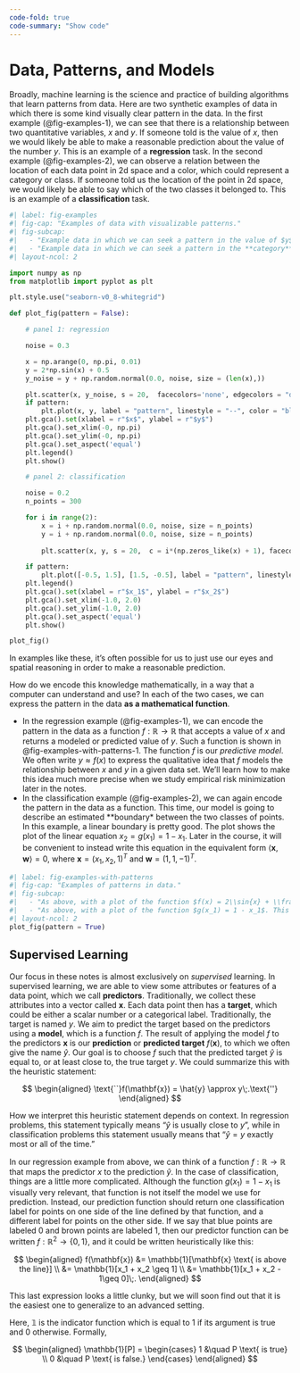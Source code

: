 ```yaml
---
code-fold: true
code-summary: "Show code"
---
```


# Data, Patterns, and Models

Broadly, machine learning is the science and practice of building algorithms that learn patterns from data. Here are two synthetic examples of data in which there is some kind visually clear pattern in the data. In the first example (@fig-examples-1), we can see that there is a relationship between two quantitative variables, $x$ and $y$. If someone told is the value of $x$, then we would likely be able to make a reasonable prediction about the value of the number $y$. This is an example of a **regression** task. In the second example (@fig-examples-2), we can observe a relation between the location of each data point in 2d space and a color, which could represent a category or class. If someone told us the location of the point in 2d space, we would likely be able to say which of the two classes it belonged to. This is an example of a **classification** task. 

```python
#| label: fig-examples
#| fig-cap: "Examples of data with visualizable patterns."
#| fig-subcap: 
#|   - "Example data in which we can seek a pattern in the value of $y$ based on the value of $x$. This task is called  **regression**."
#|   - "Example data in which we can seek a pattern in the **category** of a data point (represented by color) based on the value of two variables, $x_1$ and $x_2$. This task is called **classification.**"
#| layout-ncol: 2

import numpy as np
from matplotlib import pyplot as plt

plt.style.use("seaborn-v0_8-whitegrid")

def plot_fig(pattern = False):

    # panel 1: regression

    noise = 0.3

    x = np.arange(0, np.pi, 0.01)
    y = 2*np.sin(x) + 0.5
    y_noise = y + np.random.normal(0.0, noise, size = (len(x),))

    plt.scatter(x, y_noise, s = 20,  facecolors='none', edgecolors = "darkgrey", label = "data")
    if pattern: 
        plt.plot(x, y, label = "pattern", linestyle = "--", color = "black", zorder = 10)
    plt.gca().set(xlabel = r"$x$", ylabel = r"$y$")
    plt.gca().set_xlim(-0, np.pi)
    plt.gca().set_ylim(-0, np.pi)
    plt.gca().set_aspect('equal')
    plt.legend()
    plt.show()

    # panel 2: classification

    noise = 0.2
    n_points = 300

    for i in range(2):
        x = i + np.random.normal(0.0, noise, size = n_points)
        y = i + np.random.normal(0.0, noise, size = n_points)
    
        plt.scatter(x, y, s = 20,  c = i*(np.zeros_like(x) + 1), facecolors = "none", edgecolors = "darkgrey", cmap = "BrBG", label = f"Category {i+1}", vmin = -1, vmax = 2)

    if pattern: 
        plt.plot([-0.5, 1.5], [1.5, -0.5], label = "pattern", linestyle = "--", color = "black", zorder = 10)
    plt.legend()
    plt.gca().set(xlabel = r"$x_1$", ylabel = r"$x_2$")
    plt.gca().set_xlim(-1.0, 2.0)
    plt.gca().set_ylim(-1.0, 2.0)
    plt.gca().set_aspect('equal')
    plt.show()

plot_fig()
```

In examples like these, it's often possible for us to just use our eyes and spatial reasoning in order to make a reasonable prediction. 

How do we encode this knowledge mathematically, in a way that a computer can understand and use? In each of the two cases, we can express the pattern in the data **as a mathematical function**. 

- In the regression example (@fig-examples-1), we can encode the pattern in the data as a function $f:\mathbb{R} \rightarrow \mathbb{R}$ that accepts a value of $x$ and returns a modeled or predicted value of $y$. Such a function is shown in @fig-examples-with-patterns-1. The function $f$ is our *predictive model*. We often write $y \approx f(x)$ to express the qualitative idea that $f$ models the relationship between $x$ and $y$ in a given data set. We'll learn how to make this idea much more precise when we study empirical risk minimization later in the notes. 
- In the classification example (@fig-examples-2), we can again encode the pattern in the data as a function. This time, our model is going to describe an estimated **boundary* between the two classes of points. In this example, a linear boundary is pretty good. The plot shows the plot of the linear equation  $x_2 = g(x_1) = 1 - x_1$. Later in the course, it will be convenient to instead write this equation in the equivalent form $\langle \mathbf{x}, \mathbf{w} \rangle = 0$, where $\mathbf{x} = (x_1, x_2, 1)^T$ and $\mathbf{w} = (1, 1, -1)^T$.  
 
```python
#| label: fig-examples-with-patterns
#| fig-cap: "Examples of patterns in data."
#| fig-subcap: 
#|   - "As above, with a plot of the function $f(x) = 2\\sin{x} + \\frac{1}{2}$."
#|   - "As above, with a plot of the function $g(x_1) = 1 - x_1$. This plot is the same as the affine subspace defined by the equation $x_1 + x_2 = 1$."
#| layout-ncol: 2
plot_fig(pattern = True)
```

## Supervised Learning

Our focus in these notes is almost exclusively on *supervised* learning. In supervised learning, we are able to view some attributes or features of a data point, which we call **predictors**. Traditionally, we collect these attributes into a vector called $\mathbf{x}$. Each data point then has a **target**, which could be either a scalar number or a categorical label. Traditionally, the target is named $y$. We aim to predict the target based on the predictors using a **model**, which is a function $f$. The result of applying the model $f$ to the predictors $\mathbf{x}$ is our **prediction** or **predicted target** $f(\mathbf{x})$, to which we often give the name $\hat{y}$. Our goal is to choose $f$ such that the predicted target $\hat{y}$ is equal to, or at least close to, the true target $y$. We could summarize this with the heuristic statement: 

$$
\begin{aligned}
    \text{``}f(\mathbf{x}) = \hat{y} \approx y\;.\text{''}
\end{aligned}
$$

How we interpret this heuristic statement depends on context. In regression problems, this statement typically means "$\hat{y}$ is usually close to $y$", while in classification problems this statement usually means that "$\hat{y} = y$ exactly most or all of the time." 

In our regression example from above, we can think of a function $f:\mathbb{R}\rightarrow \mathbb{R}$ that maps the predictor $x$ to the prediction $\hat{y}$. In the case of classification, things are a little more complicated. Although the function $g(x_1) = 1 - x_1$ is visually very relevant, that function is not itself the model we use for prediction. Instead, our prediction function should return one classification label for points on one side of the line defined by that function, and a different label for points on the other side. If we say that blue points are labeled $0$ and brown points are labeled $1$, then our predictor function can be written $f:\mathbb{R}^2 \rightarrow \{0, 1\}$, and it could be written heuristically like this: 


$$
\begin{aligned} 
    f(\mathbf{x}) &= \mathbb{1}[\mathbf{x} \text{ is above the line}] \\ 
                  &= \mathbb{1}[x_1 + x_2 \geq 1] \\ 
                  &= \mathbb{1}[x_1 + x_2 - 1\geq 0]\;.
\end{aligned}
$$

This last expression looks a little clunky, but we will soon find out that it is the easiest one to generalize to an advanced setting. 

::: {.column-margin}

Here, $\mathbb{1}$ is the indicator function which is equal to 1 if its argument is true and 0 otherwise. Formally, 

$$
\begin{aligned}
    \mathbb{1}[P] = \begin{cases} 
        1 &\quad P \text{ is true} \\ 
        0 &\quad P \text{ is false.}
        \end{cases}
\end{aligned}
$$

:::


